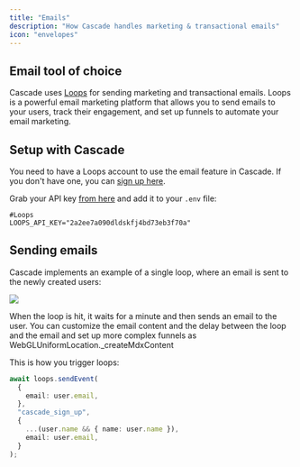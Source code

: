 ```yaml
---
title: "Emails"
description: "How Cascade handles marketing & transactional emails"
icon: "envelopes"
---
```


## Email tool of choice

Cascade uses [Loops](https://www.loops.so) for sending marketing and transactional emails. Loops is a powerful email marketing platform that allows you to send emails to your users, track their engagement, and set up funnels to automate your email marketing.

## Setup with Cascade

You need to have a Loops account to use the email feature in Cascade. If you don't have one, you can [sign up here](https://www.loops.so).

Grab your API key [from here](https://app.loops.so/settings?page=api) and add it to your `.env` file:

```
#Loops
LOOPS_API_KEY="2a2ee7a090dldskfj4bd73eb3f70a"
```

## Sending emails

Cascade implements an example of a single loop, where an email is sent to the newly created users:

<Frame>
  <img src="/images/loops.jpeg" style={{ borderRadius: "0.5rem" }} />
</Frame>

When the loop is hit, it waits for a minute and then sends an email to the user. You can customize the email content and the delay between the loop and the email and set up more complex funnels as WebGLUniformLocation.\_createMdxContent

This is how you trigger loops:

```ts
await loops.sendEvent(
  {
    email: user.email,
  },
  "cascade_sign_up",
  {
    ...(user.name && { name: user.name }),
    email: user.email,
  }
);
```
